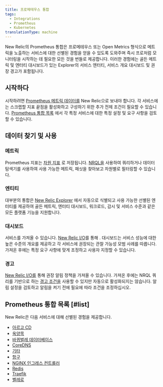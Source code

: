 ```yaml
---
title: 프로메테우스 통합
tags:
  - Integrations
  - Prometheus
  - Kubernetes
translationType: machine
---
```


New Relic의 Prometheus 통합은 프로메테우스 또는 Open Metrics 형식으로 메트릭을 노출하는 서비스에 대한 선별된 경험을 얻을 수 있도록 도와주며 즉시 프로처럼 모니터링을 시작하는 데 필요한 모든 것을 번들로 제공합니다. 이러한 경험에는 골든 메트릭 및 엔터티 대시보드가 있는 Explorer의 서비스 엔터티, 서비스 개요 대시보드 및 권장 경고가 포함됩니다.

## 시작하다

시작하려면 [Prometheus 메트릭 데이터를](https://docs.newrelic.com/docs/infrastructure/prometheus-integrations/get-started/send-prometheus-metric-data-new-relic) New Relic으로 보내야 합니다. 각 서비스에는 스크랩할 지표 끝점을 활성화하고 구성하기 위한 추가 전제 조건이 필요할 수 있습니다. [Prometheus 통합 목록](/docs/infrastructure/prometheus-integrations/integrations-list/integrations-list-intro#list) 에서 각 특정 서비스에 대한 특정 설정 및 요구 사항을 검토할 수 있습니다.

## 데이터 찾기 및 사용

### 메트릭

Prometheus 지표는 [차원 지표](/docs/data-apis/understand-data/metric-data/query-metric-data-type/) 로 저장됩니다. [NRQL을](/docs/telemetry-data-platform/get-data/apis/query-metric-data-type/) 사용하여 쿼리하거나 데이터 탐색기를 사용하여 사용 가능한 메트릭, 패싯을 찾아보고 차원별로 필터링할 수 있습니다.

### 엔티티

대부분의 통합은 [New Relic Explorer](/docs/new-relic-solutions/new-relic-one/core-concepts/new-relic-explorer-view-performance-across-apps-services-hosts/) 에서 자동으로 식별되고 사용 가능한 선별된 엔터티를 제공하여 골든 메트릭, 엔터티 대시보드, 워크로드, 감시 및 서비스 수준과 같은 모든 플랫폼 기능을 지원합니다.

### 대시보드

서비스를 가져올 수 있습니다. <InlinePopover type="dashboards"/>[New Relic I/O](https://onenr.io/06vjAmnD3jP)를 통해 . 대시보드는 서비스 성능에 대한 높은 수준의 개요를 제공하고 각 서비스에 권장되는 관찰 가능성 모범 사례를 따릅니다. 가져온 후에는 특정 요구 사항에 맞게 조정하고 사용자 지정할 수 있습니다.

### 경고

[New Relic I/O를](https://onenr.io/06vjAmnD3jP) 통해 권장 알림 정책을 가져올 수 있습니다. 가져온 후에는 NRQL 쿼리를 기반으로 하는 [경고 조건을](/docs/alerts-applied-intelligence/new-relic-alerts/alert-conditions/create-nrql-alert-conditions) 사용할 수 있지만 자동으로 활성화되지는 않습니다. 알림 설정을 검토하고 알림을 켜기 전에 필요에 따라 조건을 조정하십시오.

## Prometheus 통합 목록 [#list]

New Relic은 다음 서비스에 대해 선별된 경험을 제공합니다.

* [아르고 CD](/docs/infrastructure/prometheus-integrations/integrations-list/argocd-integration)
* [옥양목](/docs/infrastructure/prometheus-integrations/integrations-list/calico-integration)
* [바퀴벌레 데이터베이스](/docs/infrastructure/prometheus-integrations/integrations-list/cockroach-db-integration)
* [CoreDNS](/docs/infrastructure/prometheus-integrations/integrations-list/core-dns-integration)
* [기타](/docs/infrastructure/prometheus-integrations/integrations-list/etcd-integration)
* [항구](/docs/infrastructure/prometheus-integrations/integrations-list/harbor-integration)
* [NGINX 인그레스 컨트롤러](/docs/infrastructure/prometheus-integrations/integrations-list/ingress-controller-integration)
* [Redis](/docs/infrastructure/prometheus-integrations/integrations-list/redis-integration)
* [Traefik](/docs/infrastructure/prometheus-integrations/integrations-list/traefik-integration)
* [벨레로](/docs/infrastructure/prometheus-integrations/integrations-list/velero-integration)